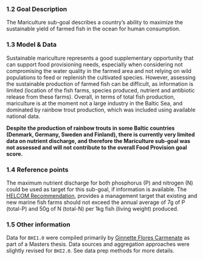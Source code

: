 ### 1.2 Goal Description

The Mariculture sub-goal describes a country's ability to maximize the sustainable yield of farmed fish in the ocean for human consumption. 

### 1.3 Model & Data

Sustainable mariculture represents a good supplementary opportunity that can support food provisioning needs, especially when considering not compromising the water quality in the farmed area and not relying on wild populations to feed or replenish the cultivated species. However, assessing the sustainable production of farmed fish can be difficult, as information is limited (location of the fish farms, species produced, nutrient and antibiotic release from these farms). Overall, in terms of total fish production, mariculture is at the moment not a large industry in the Baltic Sea, and dominated by rainbow trout production, which was included using available national data.

**Despite the production of rainbow trouts in some Baltic countries (Denmark, Germany, Sweden and Finland), there is currently very limited data on nutrient discharge, and therefore the Mariculture sub-goal was not assessed and will not contribute to the overall Food Provision goal score.**
 
### 1.4 Reference points

The maximum nutrient discharge for both phosphorus (P) and nitrogen (N) could be used as target for this sub-goal, if information is available. The [HELCOM Recommendation](http://www.helcom.fi/Recommendations/Rec%2025-4.pdf), provides a management target that existing and new marine fish farms should not exceed the annual average of 7g of P (total-P) and 50g of N (total-N) per 1kg fish (living weight) produced.

### 1.5 Other information

Data for `BHI1.0` were compiled primarily by [Ginnette Flores Carmenate](https://bioenv.gu.se/digitalAssets/1575/1575339_flores-carmenate.pdf) as part of a Masters thesis. Data sources and aggregation approaches were slightly revised for `BHI2.0`. See data prep methods for more details.
